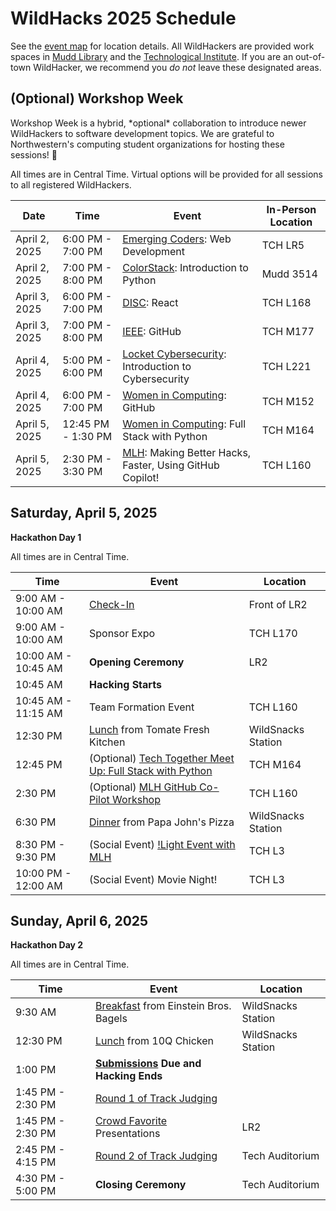 
# WildHacks 2025 Schedule

See the [event map](/map) for location details. All WildHackers are provided work spaces in [Mudd Library](https://www.library.northwestern.edu/libraries-collections/mudd-library/) and the [Technological Institute](https://maps.northwestern.edu/txt/facility/132). If you are an out-of-town WildHacker, we recommend you *do not* leave these designated areas.

## (Optional) Workshop Week

<Callout emoji="👾">
Workshop Week is a hybrid, *optional* collaboration to introduce newer WildHackers to software development topics. We are grateful to Northwestern's computing student organizations for hosting these sessions! 💓
</Callout>

All times are in Central Time. Virtual options will be provided for all sessions to all registered WildHackers.

| Date              | Time               | Event                                                                                                                        | In-Person Location   |
| ----------------- | ------------------ | ---------------------------------------------------------------------------------------------------------------------------- | ---------------------|
| April 2, 2025     | 6:00 PM - 7:00 PM  | [Emerging Coders](/workshops/#emerging-coders-web-development): Web Development                                              | TCH LR5              |
| April 2, 2025     | 7:00 PM - 8:00 PM  | [ColorStack](/workshops/#colorstack-introduction-to-python): Introduction to Python                                          | Mudd 3514            |
| April 3, 2025     | 6:00 PM - 7:00 PM  | [DISC](/workshops/#disc-react): React                                                                                        | TCH L168             |
| April 3, 2025     | 7:00 PM - 8:00 PM  | [IEEE](/workshops/#ieee-github): GitHub                                                                                      | TCH M177             |
| April 4, 2025     | 5:00 PM - 6:00 PM  | [Locket Cybersecurity](/workshops/#locket-cybersecurity-introduction-to-cybersecurity): Introduction to Cybersecurity        | TCH L221             |
| April 4, 2025     | 6:00 PM - 7:00 PM  | [Women in Computing](/workshops/#women-in-computing-github): GitHub                                                          | TCH M152             |
| April 5, 2025     | 12:45 PM - 1:30 PM | [Women in Computing](/workshops/#women-in-computing-full-stack-with-python-mlh-techtogether-event): Full Stack with Python   | TCH M164             |
| April 5, 2025     | 2:30 PM - 3:30 PM  | [MLH](/workshops/#making-better-hacks-faster-using-github-copilot): Making Better Hacks, Faster, Using GitHub Copilot!       | TCH L160             |

## Saturday, April 5, 2025

**Hackathon Day 1**

All times are in Central Time.

| Time                | Event                                                                                                                                       | Location           |
| ------------------- | ------------------------------------------------------------------------------------------------------------------------------------------- | ------------------ |
| 9:00 AM - 10:00 AM  | [Check-In](/logistics/checking-in)                                                                                                          | Front of LR2       |
| 9:00 AM - 10:00 AM  | Sponsor Expo                                                                                                                                | TCH L170           |
| 10:00 AM - 10:45 AM | **Opening Ceremony**                                                                                                                        | LR2                |
| 10:45 AM            | **Hacking Starts**                                                                                                                          |                    |
| 10:45 AM - 11:15 AM | Team Formation Event                                                                                                                        | TCH L160           |
| 12:30 PM            | [Lunch](/logistics/meal-options/#saturday-lunch-from-tomate) from Tomate Fresh Kitchen                                                      | WildSnacks Station |
| 12:45 PM            | (Optional) [Tech Together Meet Up: Full Stack with Python](/workshops/#women-in-computing-full-stack-with-python-mlh-techtogether-event)    | TCH M164           |
| 2:30 PM             | (Optional) [MLH GitHub Co-Pilot Workshop](/workshops/#making-better-hacks-faster-using-github-copilot)                                      | TCH L160           |
| 6:30 PM             | [Dinner](/logistics/meal-options/#saturday-dinner-from-papa-johns-pizza) from Papa John's Pizza                                             | WildSnacks Station |
| 8:30 PM - 9:30 PM   | (Social Event) [!Light Event with MLH](https://guide.mlh.io/organizer-resources/host-exciting-mini-events/mlh-mini-events/light)            | TCH L3             |
| 10:00 PM - 12:00 AM | (Social Event) Movie Night!                                                                                                                 | TCH L3             |

## Sunday, April 6, 2025

**Hackathon Day 2**

All times are in Central Time.

| Time              | Event                                                                                                       | Location           |
| ----------------- | ----------------------------------------------------------------------------------------------------------- | ------------------ |
| 9:30 AM           | [Breakfast](/logistics/meal-options/#sunday-breakfast-from-einstein-bros-bagels) from Einstein Bros. Bagels | WildSnacks Station |
| 12:30 PM          | [Lunch](/logistics/meal-options/#sunday-lunch-from-10q-chicken) from 10Q Chicken                            | WildSnacks Station |
| 1:00 PM           | **[Submissions](/project-guidelines/submission) Due and Hacking Ends**                                      |                    |
| 1:45 PM - 2:30 PM | [Round 1 of Track Judging](/judging-and-awards/how-judging-works/#round-1---initial-judging)                |                    |
| 1:45 PM - 2:30 PM | [Crowd Favorite](/judging-and-awards/how-judging-works/#crowd-favorite) Presentations                       | LR2                |
| 2:45 PM - 4:15 PM | [Round 2 of Track Judging](/judging-and-awards/how-judging-works/#round-2---live-presentations)             | Tech Auditorium    |
| 4:30 PM - 5:00 PM | **Closing Ceremony**                                                                                        | Tech Auditorium    |
